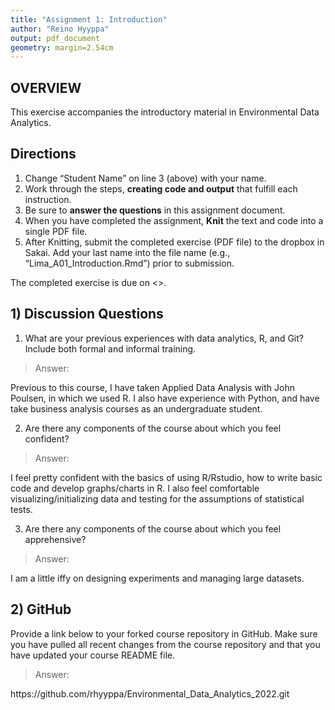 ```yaml
---
title: "Assignment 1: Introduction"
author: "Reino Hyyppa"
output: pdf_document
geometry: margin=2.54cm
---
```


## OVERVIEW

This exercise accompanies the introductory material in Environmental Data Analytics. 

## Directions
1. Change "Student Name" on line 3 (above) with your name.
3. Work through the steps, **creating code and output** that fulfill each instruction.
4. Be sure to **answer the questions** in this assignment document.
6. When you have completed the assignment, **Knit** the text and code into a single PDF file.
8. After Knitting, submit the completed exercise (PDF file) to the dropbox in Sakai. Add your last name into the file name (e.g., "Lima_A01_Introduction.Rmd") prior to submission.

The completed exercise is due on <>.

## 1) Discussion Questions

1. What are your previous experiences with data analytics, R, and Git? Include both formal and informal training.

> Answer: 

Previous to this course, I have taken Applied Data Analysis with John Poulsen, in which we used R. I also have experience with Python, and have take business analysis courses as an undergraduate student.

2. Are there any components of the course about which you feel confident?

> Answer: 

I feel pretty confident with the basics of using R/Rstudio, how to write basic code and develop graphs/charts in R. I also feel comfortable visualizing/initializing data and testing for the assumptions of statistical tests.

3. Are there any components of the course about which you feel apprehensive?

> Answer: 

I am a little iffy on designing experiments and managing large datasets. 


## 2) GitHub

Provide a link below to your forked course repository in GitHub. Make sure you have pulled all recent changes from the course repository  and that you have updated your course README file. 

> Answer: 

https://github.com/rhyyppa/Environmental_Data_Analytics_2022.git


